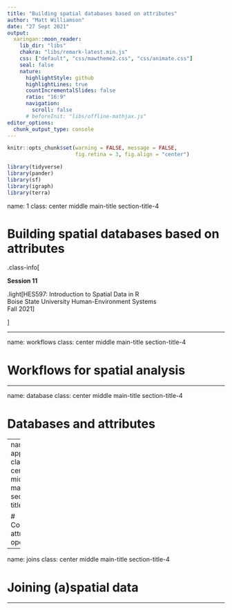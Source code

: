 ```yaml
---
title: "Building spatial databases based on attributes"
author: "Matt Williamson"
date: "27 Sept 2021"
output:
  xaringan::moon_reader:
    lib_dir: "libs"
    chakra: "libs/remark-latest.min.js"
    css: ["default", "css/mawtheme2.css", "css/animate.css"]        
    seal: false
    nature:
      highlightStyle: github
      highlightLines: true
      countIncrementalSlides: false
      ratio: "16:9"
      navigation:
        scroll: false
      # beforeInit: "libs/offline-mathjax.js"
editor_options: 
  chunk_output_type: console
---
```


```r
knitr::opts_chunk$set(warning = FALSE, message = FALSE, 
                      fig.retina = 3, fig.align = "center")
```


```r
library(tidyverse)
library(pander)
library(sf)
library(igraph)
library(terra)
```
name: 1
class: center middle main-title section-title-4

# Building spatial databases based on attributes

.class-info[

**Session 11**

.light[HES597: Introduction to Spatial Data in R<br>
Boise State University Human-Environment Systems<br>
Fall 2021]

]

---

name: workflows
class: center middle main-title section-title-4

# Workflows for spatial analysis

---

name: database
class: center middle main-title section-title-4

# Databases and attributes

---
name: apps
class: center middle main-title section-title-4

# Common attribute operations
---

name: joins
class: center middle main-title section-title-4

# Joining (a)spatial data

---
